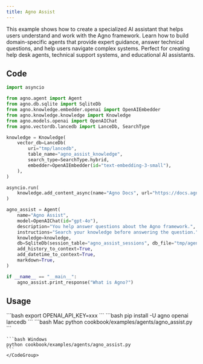 ```yaml
---
title: Agno Assist
---
```


This example shows how to create a specialized AI assistant that helps users understand and work with the Agno framework. Learn how to build domain-specific agents that provide expert guidance, answer technical questions, and help users navigate complex systems. Perfect for creating help desk agents, technical support systems, and educational AI assistants.

## Code

```python cookbook/examples/agents/agno_assist.py
import asyncio

from agno.agent import Agent
from agno.db.sqlite import SqliteDb
from agno.knowledge.embedder.openai import OpenAIEmbedder
from agno.knowledge.knowledge import Knowledge
from agno.models.openai import OpenAIChat
from agno.vectordb.lancedb import LanceDb, SearchType

knowledge = Knowledge(
    vector_db=LanceDb(
        uri="tmp/lancedb",
        table_name="agno_assist_knowledge",
        search_type=SearchType.hybrid,
        embedder=OpenAIEmbedder(id="text-embedding-3-small"),
    ),
)

asyncio.run(
    knowledge.add_content_async(name="Agno Docs", url="https://docs.agno.com/llms-full.txt")
)

agno_assist = Agent(
    name="Agno Assist",
    model=OpenAIChat(id="gpt-4o"),
    description="You help answer questions about the Agno framework.",
    instructions="Search your knowledge before answering the question.",
    knowledge=knowledge,
    db=SqliteDb(session_table="agno_assist_sessions", db_file="tmp/agents.db"),
    add_history_to_context=True,
    add_datetime_to_context=True,
    markdown=True,
)

if __name__ == "__main__":
    agno_assist.print_response("What is Agno?")

```

## Usage

<Steps>
  <Snippet file="create-venv-step.mdx" />

  <Step title="Set your API key">
    ```bash
    export OPENAI_API_KEY=xxx
    ```
  </Step>

  <Step title="Install libraries">
    ```bash
    pip install -U agno openai lancedb
    ```
  </Step>

  <Step title="Run Agent">
    <CodeGroup>
    ```bash Mac
    python cookbook/examples/agents/agno_assist.py
    ```

    ```bash Windows
    python cookbook/examples/agents/agno_assist.py
    ```
    </CodeGroup>
  </Step>
</Steps>
